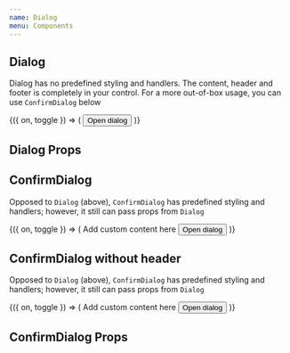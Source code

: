 ```yaml
---
name: Dialog
menu: Components
---
```




## Dialog

Dialog has no predefined styling and handlers. The content, header and footer is completely in your control. For a more out-of-box usage, you can use `ConfirmDialog` below

<Playground>
  <Toggle initial={false}>
    {({ on, toggle }) => (
      <Box>
        <Dialog
          header={<Text>Header</Text>}
          footer={<Text>Footer</Text>}
          isVisible={on}
          onClose={toggle}
        >
          <Box height={1800}>
            <Text>Put any content in the dialog</Text>
          </Box>
        </Dialog>
        <Button onPress={toggle}>Open dialog</Button>
      </Box>
    )}
  </Toggle>
</Playground>

## Dialog Props

<PropsTable of={Dialog} />

## ConfirmDialog

Opposed to `Dialog` (above), `ConfirmDialog` has predefined styling and handlers; however, it still can pass props from `Dialog`

<Playground>
  <Toggle initial={false}>
    {({ on, toggle }) => (
      <Box>
        <ConfirmDialog
          title="Confirm dialog"
          isVisible={on}
          onClose={toggle}
          cancelLabel="Cancel label"
          confirmLabel="Confirm label"
        >
          <Text>Add custom content here</Text>
        </ConfirmDialog>
        <Button onPress={toggle}>Open dialog</Button>
      </Box>
    )}
  </Toggle>
</Playground>

## ConfirmDialog without header

Opposed to `Dialog` (above), `ConfirmDialog` has predefined styling and handlers; however, it still can pass props from `Dialog`

<Playground>
  <Toggle initial={false}>
    {({ on, toggle }) => (
      <Box>
        <ConfirmDialog
          header={null}
          isVisible={on}
          onClose={toggle}
          cancelLabel="Cancel label"
          confirmLabel="Confirm label"
        >
          <Text>Add custom content here</Text>
        </ConfirmDialog>
        <Button onPress={toggle}>Open dialog</Button>
      </Box>
    )}
  </Toggle>
</Playground>

## ConfirmDialog Props

<PropsTable of={ConfirmDialog} />
